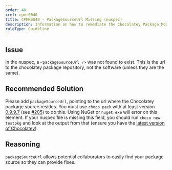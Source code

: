```yaml
---
order: 40
xref: cpmr0040
title: CPMR0040 - PackageSourceUrl Missing (nuspec)
description: Information on how to remediate the Chocolatey Package Moderation Rule 0040
ruleType: Guideline
---
```


<PackageValidatorRuleGuideline />

## Issue

In the nuspec, a `<packageSourceUrl />` was not found to exist. This is the url to the chocolatey package repository, not the software (unless they are the same).

## Recommended Solution

Please add `packageSourceUrl`, pointing to the url where the Chocolatey package source resides. You must use `choco pack` with at least version [0.9.9.7](https://docs.chocolatey.org/en-us/choco/release-notes#june-20-2015) (see [#205](https://github.com/chocolatey/choco/issues/205)) to do this. Using NuGet or `nuget.exe` will error on this element.  If your nuspec file is missing this field, you should run `choco new testpkg` and look at the output from that (ensure you have the [latest version of Chocolatey](https://community.chocolatey.org/packages?q=id%3Achocolatey)).

## Reasoning

`packageSourceUrl` allows potential collaborators to easily find your package source so they can provide fixes.